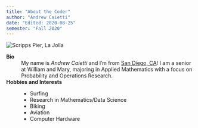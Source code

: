 ```yaml
---
title: "About the Coder"
author: "Andrew Caietti"
date: "Edited: 2020-08-25"
semester: "Fall 2020"
---
```


![](https://scripps.ucsd.edu/sites/scripps.ucsd.edu/files/resources-and-facilities/field_page_top_image/2013/siocommA_ScrippsCampus_Aerials_20080718_004.jpg 'Scripps Pier, La Jolla')

**Bio**
:   My name is *Andrew Caietti* and I'm from [San Diego, CA](https://en.wikipedia.org/wiki/San_Diego)! I am a senior at William and Mary, majoring in Applied Mathematics with a focus on Probability and Operations Research.

**Hobbies and Interests**
:	* Surfing
    * Research in Mathematics/Data Science
    * Biking 
    * Aviation
    * Computer Hardware
 


